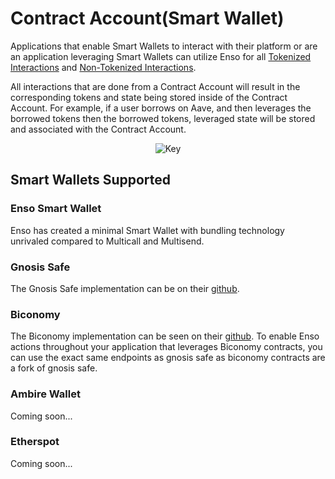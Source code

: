 
# Contract Account(Smart Wallet)

Applications that enable Smart Wallets to interact with their platform or are an application leveraging Smart Wallets can utilize Enso for all [Tokenized Interactions](/concepts/tokenized-nontokenized/tokenized.mdx) and [Non-Tokenized Interactions](/concepts/tokenized-nontokenized/nontokenized.mdx).

All interactions that are done from a Contract Account will result in the corresponding tokens and state being stored inside of the Contract Account. For example, if a user borrows on Aave, and then leverages the borrowed tokens then the borrowed tokens, leveraged state will be stored and associated with the Contract Account.

<center>
  <Image src={smart_img} alt="Key" width={500} height={500} />
</center>

## Smart Wallets Supported

### Enso Smart Wallet
Enso has created a minimal Smart Wallet with bundling technology unrivaled compared to Multicall and Multisend.    

### Gnosis Safe

The Gnosis Safe implementation can be on their [github](https://github.com/safe-global/safe-contracts).

### Biconomy

The Biconomy implementation can be seen on their [github](https://github.com/bcnmy/scw-contracts). To enable Enso actions throughout your application that leverages Biconomy contracts, you can use the exact same endpoints as gnosis safe as biconomy contracts are a fork of gnosis safe.

### Ambire Wallet

Coming soon...

### Etherspot

Coming soon...

